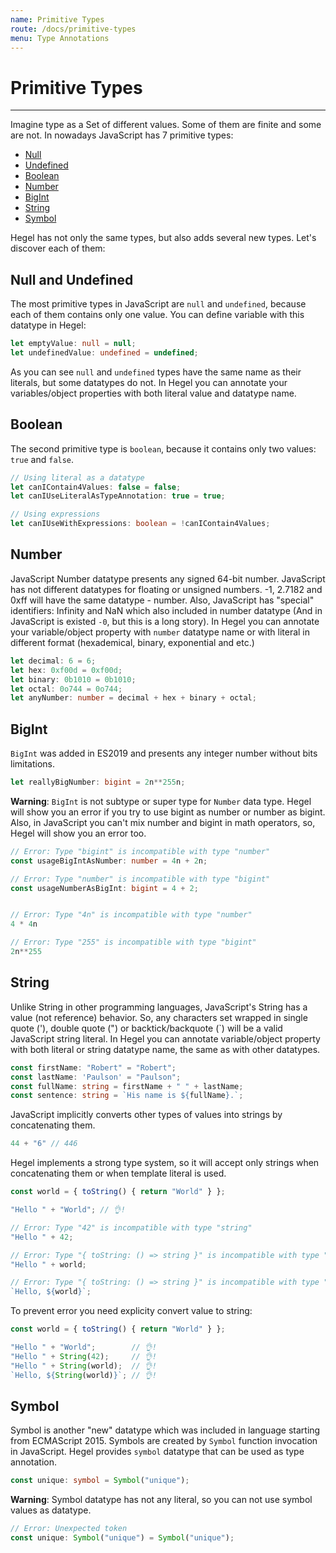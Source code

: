 ```yaml
---
name: Primitive Types
route: /docs/primitive-types
menu: Type Annotations
---
```


# Primitive Types
---------------------

Imagine type as a Set of different values. Some of them are finite and some are not. In nowadays JavaScript has 7 primitive types:
- [Null](#null-and-undefined)
- [Undefined](#null-and-undefined)
- [Boolean](#boolean)
- [Number](#number)
- [BigInt](#number)
- [String](#string)
- [Symbol](#symbol)

Hegel has not only the same types, but also adds several new types. Let's discover each of them:

## Null and Undefined

The most primitive types in JavaScript are `null` and `undefined`, because each of them contains only one value. 
You can define variable with this datatype in Hegel:

```typescript
let emptyValue: null = null;
let undefinedValue: undefined = undefined;
```

As you can see `null` and `undefined` types have the same name as their literals, but some datatypes do not. In Hegel you can annotate your variables/object properties with both literal value and datatype name.

## Boolean

The second primitive type is `boolean`, because it contains only two values: `true` and `false`. 

```typescript
// Using literal as a datatype
let canIContain4Values: false = false;
let canIUseLiteralAsTypeAnnotation: true = true;

// Using expressions
let canIUseWithExpressions: boolean = !canIContain4Values;
```

## Number

JavaScript Number datatype presents any signed 64-bit number. JavaScript has not different datatypes for floating or unsigned numbers. -1, 2.7182 and 0xff will have the same datatype - number. Also, JavaScript has "special" identifiers: Infinity and NaN which also included in number datatype (And in JavaScript is existed `-0`, but this is a long story).
In Hegel you can annotate your variable/object property with `number` datatype name or with literal in different format (hexademical, binary, exponential and etc.)

```typescript
let decimal: 6 = 6;
let hex: 0xf00d = 0xf00d;
let binary: 0b1010 = 0b1010;
let octal: 0o744 = 0o744;
let anyNumber: number = decimal + hex + binary + octal;
```

## BigInt

`BigInt` was added in ES2019 and presents any integer number without bits limitations. 

```typescript
let reallyBigNumber: bigint = 2n**255n;
```

**Warning**: `BigInt` is not subtype or super type for `Number` data type. Hegel will show you an error if you try to use bigint as number or number as bigint. Also, in JavaScript you can't mix number and bigint in math operators, so, Hegel will show you an error too.
```typescript
// Error: Type "bigint" is incompatible with type "number"
const usageBigIntAsNumber: number = 4n + 2n;

// Error: Type "number" is incompatible with type "bigint"
const usageNumberAsBigInt: bigint = 4 + 2;


// Error: Type "4n" is incompatible with type "number"
4 * 4n

// Error: Type "255" is incompatible with type "bigint"
2n**255
```

## String

Unlike String in other programming languages, JavaScript's String has a value (not reference) behavior. So, any characters set wrapped in single quote ('), double quote (") or backtick/backquote (`) will be a valid JavaScript string literal. In Hegel you can annotate variable/object property with both literal or string datatype name, the same as with other datatypes.

```typescript
const firstName: "Robert" = "Robert";
const lastName: 'Paulson' = "Paulson";
const fullName: string = firstName + " " + lastName;
const sentence: string = `His name is ${fullName}.`;
```

JavaScript implicitly converts other types of values into strings by concatenating them.

```typescript
44 + "6" // 446
```

Hegel implements a strong type system, so it will accept only strings when concatenating them or when template literal is used.

```typescript
const world = { toString() { return "World" } };

"Hello " + "World"; // 👌!

// Error: Type "42" is incompatible with type "string"
"Hello " + 42;

// Error: Type "{ toString: () => string }" is incompatible with type "string"
"Hello " + world;

// Error: Type "{ toString: () => string }" is incompatible with type "string"
`Hello, ${world}`;
```

To prevent error you need explicity convert value to string:

```typescript
const world = { toString() { return "World" } };

"Hello " + "World";        // 👌!
"Hello " + String(42);     // 👌!
"Hello " + String(world);  // 👌!
`Hello, ${String(world)}`; // 👌!
```

## Symbol

Symbol is another "new" datatype which was included in language starting from ECMAScript 2015.  Symbols are created by `Symbol` function invocation in JavaScript. Hegel provides `symbol` datatype that can be used as type annotation. 

```typescript
const unique: symbol = Symbol("unique");
```

**Warning**: Symbol datatype has not any literal, so you can not use symbol values as datatype.

```typescript
// Error: Unexpected token
const unique: Symbol("unique") = Symbol("unique");
```
